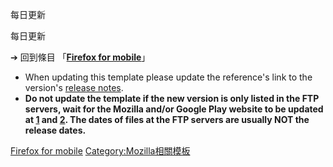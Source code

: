 {{LPR
 | article = Firefox for mobile
 | latest_release_version = 40.0 Beta 2
 | latest_release_date = {{Start date and age|2015|07|07}}<ref name="fennec releasenote">{{cite web 
  | url = https://www.mozilla.org/en-US/firefox/android/40.0beta/releasenotes/
  | title = Firefox for Android — Beta Notes (40.0beta) — Mozilla
  | publisher = [[Mozilla Foundation]]
  | date = 2015-07-03
  | accessdate = 2015-07-03
}}</ref><ref name="google play beta">{{cite web 
  | url = https://play.google.com/store/apps/details?id=org.mozilla.firefox_beta
  | title = Firefox Beta
  | work = [[Google Play]]
  | publisher = [[Google]]
  | date = 2015-07-07
  | accessdate = 2015-07-08}}</ref>
}}

{{LPR
 | article = Firefox for mobile
 | latest release version = 41.0a2
 | latest release date = {{Start date and age|2015|07|03}}<ref>{{Cite web
  | url = https://www.mozilla.org/en-US/firefox/android/41.0a2/auroranotes/
  | title = Firefox for Android — Aurora Notes (41.0a2) — Mozilla
  | publisher = [[Mozilla Foundation]]
  | date = 2015-07-03
  | accessdate = 2015-07-03
}}</ref>
}} 每日更新

{{LPR
 | article = Firefox for mobile
 | latest release version = 42.0a1
 | latest release date = {{Start date and age|2015|06|29}}<ref>{{Cite web
  | url = https://wiki.mozilla.org/RapidRelease/Calendar
  | title = RapidRelease/Calendar - MozillaWiki
  | publisher = [[Mozilla Foundation]]
  | accessdate = 2015-07-03
}}</ref>
}} 每日更新<noinclude>

➔ 回到條目 「'''[[Firefox for mobile]]'''」

*When updating this template please update the reference's link to the version's [[release notes]].
*'''Do not update the template if the new version is only listed in the FTP servers, wait for the Mozilla and/or Google Play website to be updated at [https://www.mozilla.org/en-US/firefox/channel/] and [https://play.google.com/store/apps/details?id=org.mozilla.firefox_beta]. The dates of files at the FTP servers are usually NOT the release dates.'''

{{Template reference list}}

[[Category:最新預覽版模板|Firefox for mobile]]
[[Category:Mozilla相關模板]]

</noinclude>
